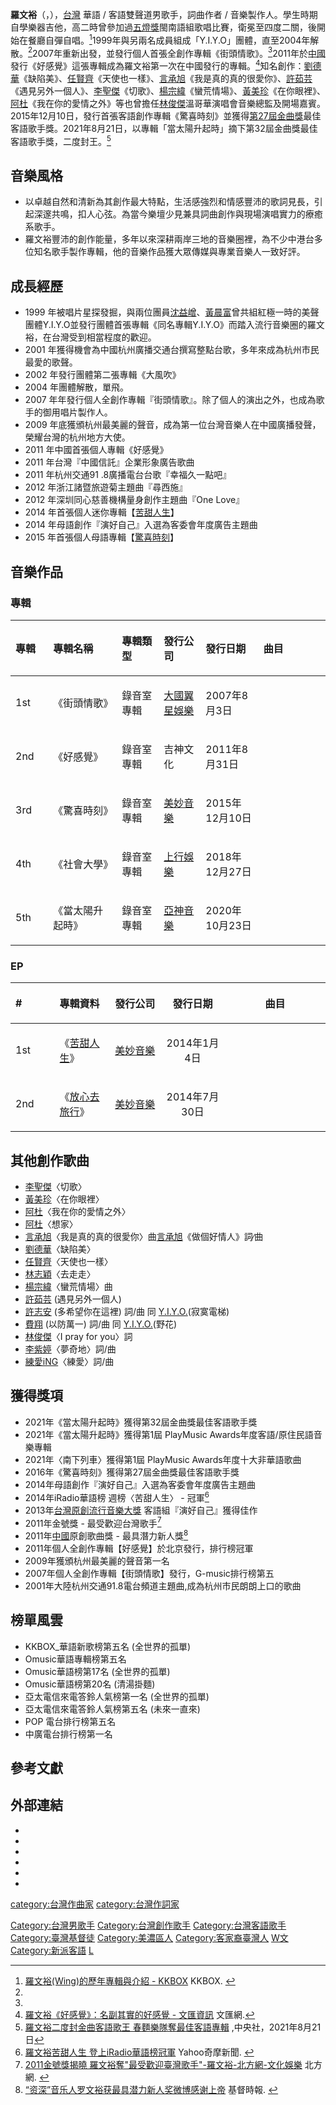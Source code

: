 {{藝人
| 姓名 = 羅文裕
| 類型 = 男歌手
| 圖片 = WebTVAsia 網羅大明星 EP52 主持人 02.png
| 圖片尺寸 = 
| 圖片簡介 = WebTVAsia 網羅大明星 EP52 
| 英文名 = Wing
| 國籍 = {{flagicon|ROC}}[[中華民國|中華民國]]
| 出生日期 = {{birth date and age|1976|2|9}}
| 出生地點 = [[臺灣|臺灣]][[高雄縣|高雄縣]][[美濃鎮|美濃鎮]]（今[[高雄市|高雄市]]美濃區）
| 配偶 = {{marriage|張平|2015}} 
| 職業 = [[歌手|歌手]]、[[作曲人|作曲人]]、[[作詞人|作詞人]]、[[音樂製作人|音樂製作人]]、[[主持人|主持人]]
| 語言 = [[中華民國國語|國語]]、[[英語|英語]]、[[客家語|客家語]]、[[閩南語|閩南語]]
| 宗教信仰 = [[基督教|基督教]]
| 音樂類型 = [[華語流行音樂|華語流行音樂]]
| 演奏樂器 = [[吉他|吉他]]、[[貝斯|貝斯]]、[[口琴|口琴]]
| 唱片公司 = [[大國翼星娛樂|大國翼星娛樂]](2007年-2010年)<br/>吉神文化(2011年-2012年)<br/>[[美妙音樂|美妙音樂]](2013年-2015年)<br/>[[上行娛樂|上行娛樂]](2015年-2019年)<br/>夢響當然(2020年-)
| 經紀公司 = [[大國翼星娛樂|大國翼星娛樂]](2007年-2010年)<br/>[[上行娛樂|上行娛樂]] (2015年-2019年)
| 網站 = [https://www.facebook.com/wing0209/info Facebook]
}}
'''羅文裕'''（{{lang-en|'''Wing'''}}，{{bd|1976年|2月9日}}），[[台灣|台灣]]  華語 / 客語雙聲道男歌手，詞曲作者 / 音樂製作人。學生時期自學樂器吉他，高二時曾參加過[[五燈獎|五燈獎]]閩南語組歌唱比賽，衛冕至四度二關，後開始在餐廳自彈自唱。<ref name="infoKKOBX">[http://www.kkbox.com/tw/tc/artist/.sP0AKFT1KWzOTK0F06-.08J-index-1.html#info_ 羅文裕(Wing)的歷年專輯與介紹 - KKBOX] {{Wayback|url=http://www.kkbox.com/tw/tc/artist/.sP0AKFT1KWzOTK0F06-.08J-index-1.html#info_ |date=20201125115351 }} KKBOX. {{zh-tw}}</ref>1999年與另兩名成員組成「Y.I.Y.O」團體，直至2004年解散。<ref name="infoKKOBX"/>2007年重新出發，並發行個人首張全創作專輯《街頭情歌》。<ref name="infoKKOBX"/>2011年於[[中國|中國]]發行《好感覺》這張專輯成為羅文裕第一次在中國發行的專輯。<ref>[http://info.wenweipo.com/index.php?action-viewnews-itemid-49126 羅文裕《好感覺》：名副其實的好感覺 - 文匯資訊] {{Wayback|url=http://info.wenweipo.com/index.php?action-viewnews-itemid-49126 |date=20140112141055 }} 文匯網.{{zh-hk}}</ref>知名創作：[[劉德華|劉德華]]《缺陷美》、[[任賢齊|任賢齊]]《天使也一樣》、[[言承旭|言承旭]]《我是真的真的很愛你》、[[許茹芸|許茹芸]]《遇見另外一個人》、[[李聖傑|李聖傑]]《切歌》、[[楊宗緯|楊宗緯]]《蠻荒情場》、[[黃美珍|黃美珍]]《在你眼裡》、[[阿杜|阿杜]]《我在你的愛情之外》等也曾擔任[[林俊傑|林俊傑]]溫哥華演唱會音樂總監及開場嘉賓。2015年12月10日，發行首張客語創作專輯《驚喜時刻》並獲得[[第27屆金曲獎|第27屆金曲獎]]最佳客語歌手獎。2021年8月21日，以專輯「當太陽升起時」摘下第32屆金曲獎最佳客語歌手獎，二度封王。<ref>[https://www.cna.com.tw/news/firstnews/202108215020.aspx 羅文裕二度封金曲客語歌王 春麵樂隊奪最佳客語專輯] {{Wayback|url=https://www.cna.com.tw/news/firstnews/202108215020.aspx |date=20210828042446 }},中央社，2021年8月21日</ref>

==音樂風格==
* 以卓越自然和清新為其創作最大特點，生活感強烈和情感豐沛的歌詞見長，引起深邃共鳴，扣人心弦。為當今樂壇少見兼具詞曲創作與現場演唱實力的療癒系歌手。
* 羅文裕豐沛的創作能量，多年以來深耕兩岸三地的音樂圈裡，為不少中港台多位知名歌手製作專輯，他的音樂作品獲大眾傳媒與專業音樂人一致好評。

==成長經歷==
* 1999 年被唱片星探發掘，與兩位團員[[歐得洋|沈益嶒]]、[[黃晨富|黃晨富]]曾共組紅極一時的美聲團體Y.I.Y.O並發行團體首張專輯《同名專輯Y.I.Y.O》而踏入流行音樂圈的羅文裕，在台灣受到相當程度的歡迎。
* 2001 年獲得機會為中國杭州廣播交通台撰寫整點台歌，多年來成為杭州市民最愛的歌聲{{FACT}}。
* 2002 年發行團體第二張專輯《大風吹》
* 2004 年團體解散，單飛。
* 2007 年年發行個人全創作專輯『街頭情歌』。除了個人的演出之外，也成為歌手的御用唱片製作人。
* 2009 年底獲頒杭州最美麗的聲音，成為第一位台灣音樂人在中國廣播發聲，榮耀台灣的杭州地方大使。
* 2011 年中國首張個人專輯《好感覺》
* 2011 年台灣『中國信託』企業形象廣告歌曲
* 2011 年杭州交通91 .8廣播電台台歌『幸福久一點吧』
* 2012 年浙江諸暨旅遊菊主題曲『尋西施』
* 2012 年深圳同心慈善機構量身創作主題曲『One Love』
* 2014 年首張個人迷你專輯【[[苦甜人生|苦甜人生]]】
* 2014 年母語創作『演好自己』入選為客委會年度廣告主題曲
* 2015 年首張個人母語專輯【[[驚喜時刻|驚喜時刻]]】

==音樂作品==
===專輯===
{| class="wikitable"
!align="left" width="75px"| 專輯
!align="left" width="225px"| 專輯名稱
!align="left" width="125px"| 專輯類型
!align="left" width="125px"| 發行公司
!align="left" width="150px"| 發行日期
!align="left" width="250px"| 曲目
|-
! 1st
! 《街頭情歌》
| 錄音室專輯
| [[大國翼星娛樂|大國翼星娛樂]]
| 2007年8月3日
| {{Hidden|曲目|
#愛情漫遊
#我有多久沒有對你說我愛你
#原木吉他
#你比誰都重要
#戀愛了
#河岸留言
#時間傷口
#你是我的心肝寶貝
#想當年
#你給的愛
#愛情漫遊(DEMO)
#愛情漫遊(KALA)
#我有多久沒有對你說我愛你(KALA)
#河岸留言(KALA)
}}
|-
! 2nd
! 《好感覺》
| 錄音室專輯
| 吉神文化
| 2011年8月31日
| {{Hidden|曲目|
#Intro tuning 
#好感覺 
#想家 
#我是真的真的很愛你 
#Turn Me Around 
#十全十美 
#尋西施 
#幸福久一點吧 
#Beautiful Lady 
#愛情漫遊(英式濃情版)
# 答應 
#改變(Bonus Track)
}}
|-
! 3rd
! 《驚喜時刻》
| 錄音室專輯
| [[美妙音樂|美妙音樂]]
| 2015年12月10日
| {{Hidden|曲目|
#請說客語
#關於我和你（feat.前進樂團）
#菸樓清風
#春風紙炮
#桐花雨
#放心去旅行（客家電視台 出境事務所 主題曲）
#同姓
#演好自己（客委會2014年度形象廣告曲）
#羅子妹
#愛上自然的你
}}
|-
! 4th
! 《社會大學》
| 錄音室專輯
| [[上行娛樂|上行娛樂]]
| 2018年12月27日
| {{Hidden|曲目|
#鄉音
#放空假期
#才華
#貴人
#喜歡你的人
#如果一切還來得及
#不要緊張
#親親親愛的
#有種
#我心切慕你
}}
|-
! 5th
! 《當太陽升起時》
| 錄音室專輯
| [[亞神音樂|亞神音樂]]
| 2020年10月23日
| {{Hidden|曲目|
#日出-序曲
#南下列車
#哥哥留下來的吉他
#你的名字像一首詩（feat.艸頭茱小姐）
#尞天穿
#黑色大地
#茶頂山个風
#未來留聲機（feat.森准）
#祝你好夢
#南下列車(木吉他台語版)
}}
|}

===EP===
{| class="wikitable"
!align="left" width="75px"| #
!align="left" width="105px"| 專輯資料
!align="center" width="105px"| 發行公司
!align="center" width="125px"| 發行日期
!align="center" width="250px"| 曲目
|-
! 1st
! 《[[苦甜人生|苦甜人生]]》
| [[美妙音樂|美妙音樂]]
| 2014年1月4日
| {{Hidden|曲目|
#未來一直來
#清湯掛麵
#全世界的孤單
#藍月
#悲傷的卓別林
#好感覺
}}
|-
! 2nd
! 《[[放心去旅行|放心去旅行]]》
| [[美妙音樂|美妙音樂]]
| 2014年7月30日
| {{Hidden|曲目|
#放心去旅行
}}
|}

==其他創作歌曲==
*[[李聖傑|李聖傑]]〈切歌〉
*[[黃美珍|黃美珍]]〈在你眼裡〉
*[[阿杜|阿杜]]〈我在你的愛情之外〉
*[[阿杜|阿杜]]〈想家〉
*[[言承旭|言承旭]]〈我是真的真的很愛你〉曲[[言承旭|言承旭]]《做個好情人》詞∕曲
*[[劉德華|劉德華]]〈缺陷美〉
*[[任賢齊|任賢齊]]〈天使也一樣〉
*[[林志穎|林志穎]]〈去走走〉
*[[楊宗緯|楊宗緯]]〈蠻荒情場〉曲
*[[許茹芸|許茹芸]] (遇見另外一個人)
*[[許志安|許志安]] (多希望你在這裡) 詞/曲 同 [[Y.I.Y.O.|Y.I.Y.O.]](寂寞電梯) 
*[[費翔|費翔]] (以防萬一) 詞/曲 同 [[Y.I.Y.O.|Y.I.Y.O.]](野花)
*[[林俊傑|林俊傑]]〈I pray for you〉詞
*[[李紫婷|李紫婷]]〈夢奇地〉詞/曲
*[[練愛iNG|練愛iNG]]〈練愛〉詞/曲

==獲得獎項==
* 2021年《當太陽升起時》獲得第32屆金曲獎最佳客語歌手獎
* 2021年《當太陽升起時》獲得第1屆 PlayMusic Awards年度客語/原住民語音樂專輯
* 2021年〈南下列車〉獲得第1屆 PlayMusic Awards年度十大非華語歌曲
* 2016年《驚喜時刻》獲得第27屆金曲獎最佳客語歌手獎
* 2014年母語創作『演好自己』入選為客委會年度廣告主題曲
* 2014年iRadio華語榜 週榜〈苦甜人生〉 - 冠軍<ref>[http://tw.news.yahoo.com/%E7%BE%85%E6%96%87%E8%A3%95%E8%8B%A6%E7%94%9C%E4%BA%BA%E7%94%9F-%E7%99%BB%E4%B8%8Airadio%E8%8F%AF%E8%AA%9E%E6%A6%9C%E5%86%A0%E8%BB%8D-091111772.html 羅文裕苦甜人生 登上iRadio華語榜冠軍] {{Wayback|url=http://tw.news.yahoo.com/%E7%BE%85%E6%96%87%E8%A3%95%E8%8B%A6%E7%94%9C%E4%BA%BA%E7%94%9F-%E7%99%BB%E4%B8%8Airadio%E8%8F%AF%E8%AA%9E%E6%A6%9C%E5%86%A0%E8%BB%8D-091111772.html |date=20160316080451 }} Yahoo奇摩新聞. {{zh-tw}}</ref>
* 2013年[[台灣原創流行音樂大獎|台灣原創流行音樂大獎]] 客語組『演好自己』獲得佳作
* 2011年金號獎 - 最受歡迎台灣歌手<ref>[http://ent.big5.enorth.com.cn/system/2011/10/11/007925418.shtml 2011金號獎揭曉 羅文裕奪"最受歡迎臺灣歌手"-羅文裕-北方網-文化娛樂] {{Wayback|url=http://ent.big5.enorth.com.cn/system/2011/10/11/007925418.shtml |date=20160304133011 }} 北方網. {{zh}}</ref>
* 2011年[[中國|中國]]原創歌曲獎 - 最具潛力新人獎<ref>[http://www.christiantimes.cn/app/test/article-detail.php?aid=3461 “资深”音乐人罗文裕获最具潜力新人奖微博感谢上帝] {{webarchive|url=https://web.archive.org/web/20140112142929/http://www.christiantimes.cn/app/test/article-detail.php?aid=3461 |date=2014-01-12 }} 基督時報. {{zh-cn}}</ref>
* 2011年個人全創作專輯【好感覺】於北京發行，排行榜冠軍
* 2009年獲頒杭州最美麗的聲音第一名
* 2007年個人全創作專輯【街頭情歌】發行，G-music排行榜第五
* 2001年大陸杭州交通91.8電台頻道主題曲,成為杭州市民朗朗上口的歌曲

==榜單風雲==
* KKBOX_華語新歌榜第五名 (全世界的孤單) 
* Omusic華語專輯榜第五名 
* Omusic華語榜第17名 (全世界的孤單) 
* Omusic華語榜第20名 (清湯掛麵) 
* 亞太電信來電答鈴人氣榜第一名 (全世界的孤單) 
* 亞太電信來電答鈴人氣榜第五名 (未來一直來) 
* POP 電台排行榜第五名 
* 中廣電台排行榜第一名

==參考文獻==
<references/>

==外部連結==
*{{Sinaweibo|lowingwing}}
*{{facebook|wing0209}}
*{{youtube|user=MrWing0209}}
*{{instagram|wing_okok}}
*{{facebook|AscentsMediaEntertainment|上行娛樂}}
*{{youtube|user=rhentertainment2013|上行娛樂}}
{{Golden-Melody-Hakka}}
{{DEFAULTSORT:Luo羅}}
[[Category:台灣男歌手|Category:台灣男歌手]]
[[Category:台灣創作歌手|Category:台灣創作歌手]]
[[Category:台灣客語歌手|Category:台灣客語歌手]]
[[category:台灣作曲家|category:台灣作曲家]]
[[category:台灣作詞家|category:台灣作詞家]]
[[Category:臺灣基督徒|Category:臺灣基督徒]]
[[Category:美濃區人|Category:美濃區人]]
[[Category:客家裔臺灣人|Category:客家裔臺灣人]]
[[Category:羅姓|W文]]
[[Category:新派客語|Category:新派客語]]
[[Category:21世紀臺灣歌手|L]]